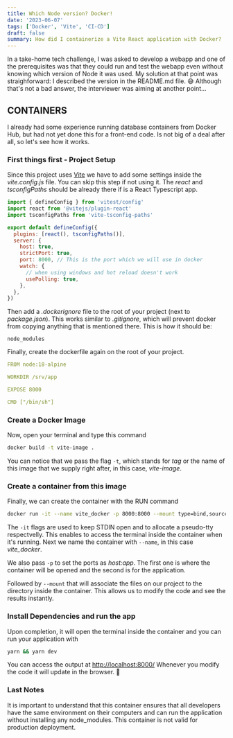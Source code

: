 ```yaml
---
title: Which Node version? Docker!
date: '2023-06-07'
tags: ['Docker', 'Vite', 'CI-CD']
draft: false
summary: How did I containerize a Vite React application with Docker?
---
```


In a take-home tech challenge, I was asked to develop a webapp and one of the prerequisites was that they could run and test the webapp even without knowing which version of Node it was used.
My solution at that point was straighforward: I described the version in the README.md file. 😅
Although that's not a bad answer, the interviewer was aiming at another point...

## CONTAINERS

I already had some experience running database containers from Docker Hub, but had not yet done this for a front-end code. Is not big of a deal after all, so let's see how it works.

### First things first - Project Setup

Since this project uses [Vite](https://vitejs.dev/) we have to add some settings inside the _vite.config.js_ file. You can skip this step if not using it.
The _react_ and _tsconfigPaths_ should be already there if is a React Typescript app.

```js
import { defineConfig } from 'vitest/config'
import react from '@vitejs/plugin-react'
import tsconfigPaths from 'vite-tsconfig-paths'

export default defineConfig({
  plugins: [react(), tsconfigPaths()],
  server: {
    host: true,
    strictPort: true,
    port: 8000, // This is the port which we will use in docker
    watch: {
      // when using windows and hot reload doesn't work
      usePolling: true,
    },
  },
})
```

Then add a _.dockerignore_ file to the root of your project (next to _package.json_). This works similar to _.gitignore_, which will prevent docker from copying anything that is mentioned there. This is how it should be:

```
node_modules
```

Finally, create the dockerfile again on the root of your project.

```yaml
FROM node:18-alpine

WORKDIR /srv/app

EXPOSE 8000

CMD ["/bin/sh"]
```

### Create a Docker Image

Now, open your terminal and type this command

```sh
docker build -t vite-image .
```

You can notice that we pass the flag `-t`, which stands for _tag_ or the name of this image that we supply right after, in this case, _vite-image_.

### Create a container from this image

Finally, we can create the container with the RUN command

```sh
docker run -it --name vite_docker -p 8000:8000 --mount type=bind,source=$(pwd),target=/srv/app vite-image
```

The `-it` flags are used to keep STDIN open and to allocate a pseudo-tty respectvelly. This enables to access the terminal inside the container when it's running.
Next we name the container with `--name`, in this case _vite_docker_.

We also pass `-p` to set the ports as _host:app_. The first one is where the container will be opened and the second is for the application.

Followed by `--mount` that will associate the files on our project to the directory inside the container. This allows us to modify the code and see the results instantly.

### Install Dependencies and run the app

Upon completion, it will open the terminal inside the container and you can run your application with

```sh
yarn && yarn dev
```

You can access the output at <http://localhost:8000/>
Whenever you modify the code it will update in the browser. 🥳

### Last Notes

It is important to understand that this container ensures that all developers have the same environment on their computers and can run the application without installing any node_modules.
This container is not valid for production deployment.

